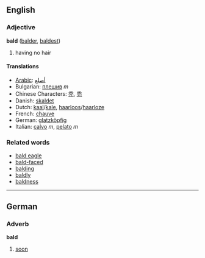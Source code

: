 ==English==

===Adjective===
'''bald''' ([[balder]], [[baldest]])

# having no hair

====Translations====
*[[Arabic]]: [[أصلع]]
*Bulgarian: [[плешив]] ''m''
*Chinese Characters: [[秃]], [[禿]]
*Danish: [[skaldet]]
*Dutch: [[kaal]]/[[kale]], [[haarloos]]/[[haarloze]]
*French: [[chauve]]
*German: [[glatzköpfig]]
*Italian: [[calvo]] ''m'', [[pelato]] ''m''

===Related words===

*[[bald eagle]]
*[[bald-faced]]
*[[balding]]
*[[baldly]]
*[[baldness]]


----

==German==

===Adverb===
'''bald'''

# [[soon]]